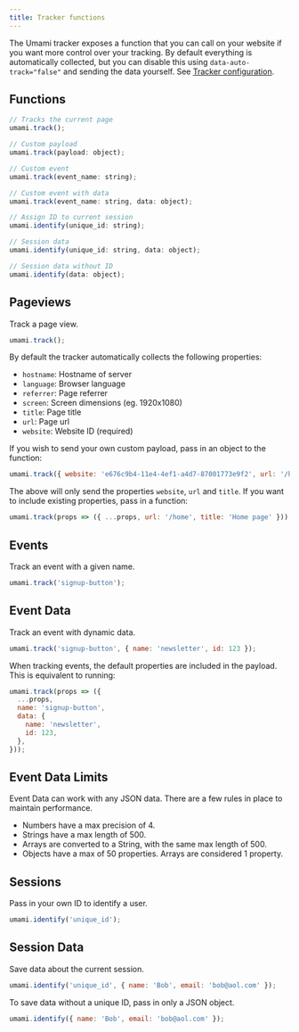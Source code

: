 ```yaml
---
title: Tracker functions
---
```


The Umami tracker exposes a function that you can call on your website if you want
more control over your tracking. By default everything is automatically collected, but you can
disable this using `data-auto-track="false"` and sending the data yourself.
See [Tracker configuration](/docs/v2/tracker-configuration).

## Functions

```js
// Tracks the current page
umami.track();

// Custom payload
umami.track(payload: object);

// Custom event
umami.track(event_name: string);

// Custom event with data
umami.track(event_name: string, data: object);

// Assign ID to current session
umami.identify(unique_id: string);

// Session data
umami.identify(unique_id: string, data: object);

// Session data without ID
umami.identify(data: object);
```

## Pageviews

Track a page view.

```js
umami.track();
```

By default the tracker automatically collects the following properties:

- `hostname`: Hostname of server
- `language`: Browser language
- `referrer`: Page referrer
- `screen`: Screen dimensions (eg. 1920x1080)
- `title`: Page title
- `url`: Page url
- `website`: Website ID (required)

If you wish to send your own custom payload, pass in an object to the function:

```js
umami.track({ website: 'e676c9b4-11e4-4ef1-a4d7-87001773e9f2', url: '/home', title: 'Home page' });
```

The above will only send the properties `website`, `url` and `title`. If you want to include existing properties, pass in a function:

```js
umami.track(props => ({ ...props, url: '/home', title: 'Home page' }));
```

## Events

Track an event with a given name.

```js
umami.track('signup-button');
```

## Event Data

Track an event with dynamic data.

```js
umami.track('signup-button', { name: 'newsletter', id: 123 });
```

When tracking events, the default properties are included in the payload.
This is equivalent to running:

```js
umami.track(props => ({
  ...props,
  name: 'signup-button',
  data: {
    name: 'newsletter',
    id: 123,
  },
}));
```

## Event Data Limits

Event Data can work with any JSON data. There are a few rules in place to maintain performance.

- Numbers have a max precision of 4.
- Strings have a max length of 500.
- Arrays are converted to a String, with the same max length of 500.
- Objects have a max of 50 properties. Arrays are considered 1 property.

## Sessions

Pass in your own ID to identify a user.

```js
umami.identify('unique_id');
```

## Session Data

Save data about the current session.

```js
umami.identify('unique_id', { name: 'Bob', email: 'bob@aol.com' });
```

To save data without a unique ID, pass in only a JSON object.

```js
umami.identify({ name: 'Bob', email: 'bob@aol.com' });
```
